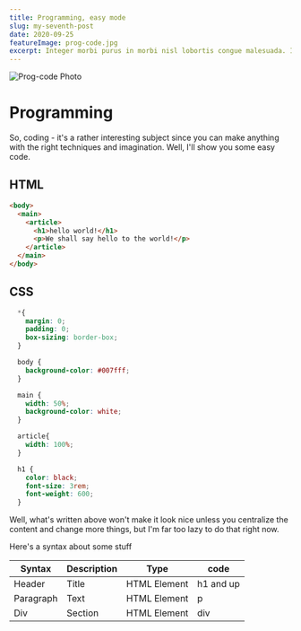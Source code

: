 ```yaml
---
title: Programming, easy mode
slug: my-seventh-post
date: 2020-09-25
featureImage: prog-code.jpg
excerpt: Integer morbi purus in morbi nisl lobortis congue malesuada. Id turpis posuere nam habitasse at mus viverra.
---
```


![Prog-code Photo](prog-code.jpg)

# Programming
So, coding - it's a rather interesting subject since you can make anything with the right techniques and imagination. Well, I'll show you some easy code.

## HTML

```html
<body>
  <main>
    <article>
      <h1>hello world!</h1>
      <p>We shall say hello to the world!</p>
    </article>
  </main>
</body>
```

## CSS
```css
  *{
    margin: 0;
    padding: 0;
    box-sizing: border-box;
  }

  body {
    background-color: #007fff;
  }

  main {
    width: 50%;
    background-color: white;
  }

  article{
    width: 100%;
  }

  h1 {
    color: black;
    font-size: 3rem;
    font-weight: 600;
  }
```

Well, what's written above won't make it look nice unless you centralize the content and change more things, but I'm far too lazy to do that right now.

Here's a syntax about some stuff

| Syntax    | Description | Type         | code         | 
| --------- | ----------- | ------------ | -------------| 
| Header    | Title       | HTML Element | h1  and up   |
| Paragraph | Text        | HTML Element | p            |
| Div       | Section     | HTML Element | div          |